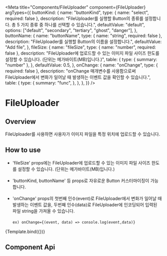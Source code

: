 
<Meta
  title="Components/FileUploader"
  component={FileUploader}
  argTypes={{
    buttonKind: {
      name: "buttonKind",
      type: { name: "select", required: false },
      description:
        "FileUploader를 실행할 Button의 종류를 설정합니다. 총 5 가지 종류 중 하나를 선택할 수 있습니다.",
      defaultValue: "default",
      options: ["default", "secondary", "tertiary", "ghost", "danger"],
    },
    buttonName: {
      name: "buttonName",
      type: { name: "string", required: false },
      description: "FileUploader를 실행할 Button의 이름을 설정합니다.",
      defaultValue: "Add file",
    },
    fileSize: {
      name: "fileSize",
      type: { name: "number", required: false },
      description:
        "FileUploader에 업로드할 수 있는 이미지 파일 사이즈 한도를 설정할 수 있습니다. (단위는 메가바이트(MB)입니다.)",
      table: {
        type: { summary: "number" },
      },
      defaultValue: 0.5,
    },
    onChange: {
      name: "onChange",
      type: { required: false },
      description:
        "onChange 매개변수를 사용함으로써 FileUploader에서 변화가 일어날 때 발생하는 이벤트 값을 확인할 수 있습니다.",
      table: {
        type: {
          summary: "func",
        },
      },
    },
  }}
/>

# FileUploader

## Overview

FileUploader를 사용하면 사용자가 이미지 파일을 특정 위치에 업로드할 수 있습니다.


## How to use

- 'fileSize' props에는 FileUploader에 업로드할 수 있는 이미지 파일 사이즈 한도를 설정할 수 있습니다. (단위는 메가바이트(MB)입니다.)<br/><br/>
- 'buttonKind, buttonName' 등 props로 자유로운 Button 커스터마이징이 가능합니다.<br/><br/>
- 'onChange' props의 첫번째 인수(event)로 FileUploader에서 변화가 일어날 때 발생하는 이벤트 값을, 두번째 인수(data)로 FileUploader에
  인코딩되어 입력된 파일 string을 가져올 수 있습니다.<br/><br/>
  `ex) onChange={(event, data) => console.log(event,data)}`

<Canvas>
  <Story name="Default" args={{}}>
    {Template.bind({})}
  </Story>
</Canvas>

## Component Api

<ArgsTable story="Default" />
